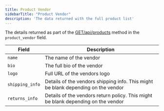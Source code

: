 ```yaml
---
title: Product Vendor 
sidebarTitle: "Product Vendor"
description: 'The data returned with the full product list'
---
```


The details returned as part of the [GET/api/products](/api-reference/endpoint/products) method in the `product_vendor` field.

| Field             | Description                                                                         |
| ----------------- | ----------------------------------------------------------------------------------- |
| `name`            | The name of the vendor                                                              |
| `bio`             | The full bio of the vendor                                                          |
| `logo`            | Full URL of the vendors logo                                                        |
| `shipping_info`   | Details of the vendors shipping info. This might be blank depending on the vendor   |
| `returns_info`    | Details of the vendors return policy. This might be blank depending on the vendor   |
